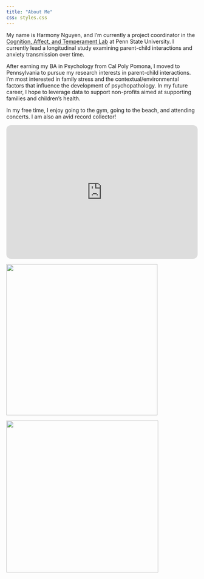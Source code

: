 ```yaml
---
title: "About Me"
css: styles.css
---
```


My name is Harmony Nguyen, and I'm currently a project coordinator in the [Cognition, Affect, and Temperament Lab](https://www.catlabpsu.com/) at Penn State University. I currently lead a longitudinal study examining parent-child interactions and anxiety transmission over time.

After earning my BA in Psychology from Cal Poly Pomona, I moved to Pennsylvania to pursue my research interests in parent-child interactions. I'm most interested in family stress and the contextual/environmental factors that influence the development of psychopathology. In my future career, I hope to leverage data to support non-profits aimed at supporting families and children's health.

In my free time, I enjoy going to the gym, going to the beach, and attending concerts. I am also an avid record collector!

<iframe style="border-radius:12px" src="https://open.spotify.com/embed/playlist/2K8uwdvjtiYNOTRQMgvvMH?utm_source=generator&amp;theme=0" width="100%" height="352" frameBorder="0" allowfullscreen allow="autoplay; clipboard-write; encrypted-media; fullscreen; picture-in-picture" loading="lazy">

</iframe>

![](images/asee.jpeg){width="398"}

![](images/beach.JPG){width="400"}
